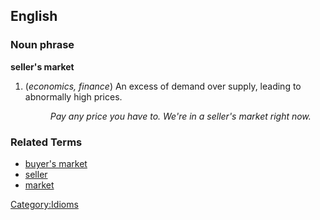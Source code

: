 ==English==

===Noun phrase===
'''seller's market'''

# (''economics, finance'') An excess of demand over supply, leading to abnormally high prices.
#: ''Pay any price you have to.  We're in a seller's market right now.''

===Related Terms===
*[[buyer's market]]
*[[seller]]
*[[market]]

[[Category:Idioms]]